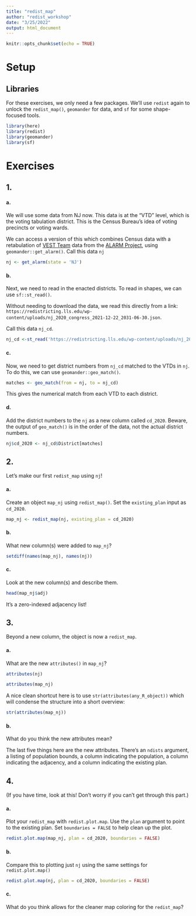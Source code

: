 ```yaml
---
title: "redist_map"
author: "redist_workshop"
date: "3/25/2022"
output: html_document
---
```


```r
knitr::opts_chunk$set(echo = TRUE)
```

# Setup

## Libraries

For these exercises, we only need a few packages. We'll use `redist` again to unlock the `redist_map()`, `geomander` for data, and `sf` for some shape-focused tools.
```r
library(here)
library(redist)
library(geomander)
library(sf)
```


# Exercises

## 1.

#### a.

We will use some data from NJ now. This data is at the "VTD" level, which is the voting tabulation district. This is the Census Bureau's idea of voting precincts or voting wards.

We can access a version of this which combines Census data with a retabulation of [VEST Team](https://twitter.com/vest_team) data from the [ALARM Project](https://alarm-redist.github.io/posts/2021-08-10-census-2020/), using `geomander::get_alarm()`. Call this data `nj`

```r
nj <- get_alarm(state = 'NJ')
```


#### b.

Next, we need to read in the enacted districts. To read in shapes, we can use `sf::st_read()`.

Without needing to download the data, we read this directly from a link:
`https://redistricting.lls.edu/wp-content/uploads/nj_2020_congress_2021-12-22_2031-06-30.json`.

Call this data `nj_cd`.

```r
nj_cd <-st_read('https://redistricting.lls.edu/wp-content/uploads/nj_2020_congress_2021-12-22_2031-06-30.json')
```

#### c.

Now, we need to get district numbers from `nj_cd` matched to the VTDs in `nj`. To do this, we can use `geomander::geo_match()`.

```r
matches <- geo_match(from = nj, to = nj_cd)
```

This gives the numerical match from each VTD to each district.


#### d.

Add the district numbers to the `nj` as a new column called `cd_2020`. Beware, the output of `geo_match()` is in the order of the data, not the actual district numbers.

```r
nj$cd_2020 <- nj_cd$District[matches]
```


## 2.

Let's make our first `redist_map` using `nj`!

#### a.

Create an object `map_nj` using `redist_map()`. Set the `existing_plan` input as `cd_2020`.

```r
map_nj <- redist_map(nj, existing_plan = cd_2020)
```


#### b.

What new column(s) were added to `map_nj`?

```r
setdiff(names(map_nj), names(nj))
```

#### c. 

Look at the new column(s) and describe them.

```r
head(map_nj$adj)
```

It's a zero-indexed adjacency list!

## 3.

Beyond a new column, the object is now a `redist_map`.

#### a. 

What are the new `attributes()` in `map_nj`? 

```r
attributes(nj)
```


```r
attributes(map_nj)
```


A nice clean shortcut here is to use `str(attributes(any_R_object))` which will condense the structure into a short overview:
```r
str(attributes(map_nj))
```


#### b. 

What do you think the new attributes mean?

The last five things here are the new attributes. There's an `ndists` argument, a listing of population bounds, a column indicating the population, a column indicating the adjacency, and a column indicating the existing plan.


## 4.

(If you have time, look at this! Don't worry if you can't get through this part.)


#### a.
Plot your `redist_map` with `redist.plot.map`. Use the `plan` argument to point to the existing plan. Set `boundaries = FALSE` to help clean up the plot.

```r
redist.plot.map(map_nj, plan = cd_2020, boundaries = FALSE)
```


#### b.

Compare this to plotting just `nj` using the same settings for `redist.plot.map()`

```r
redist.plot.map(nj, plan = cd_2020, boundaries = FALSE)
```

#### c.
What do you think allows for the cleaner map coloring for the `redist_map`?
